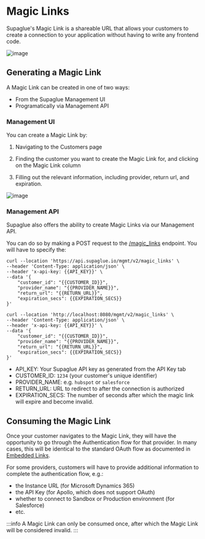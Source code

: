 
# Magic Links

Supaglue's Magic Link is a shareable URL that allows your customers to create a connection to your application without having to write any frontend code.

<BrowserWindow url="https://app.supaglue.io/links/bec0250e-6b50-4853-a785-c133232dacfa">

![image](/img/magic-link-diagram.png)

</BrowserWindow>

## Generating a Magic Link

A Magic Link can be created in one of two ways:

- From the Supaglue Management UI
- Programatically via Management API

### Management UI

You can create a Magic Link by:

1. Navigating to the Customers page

2. Finding the customer you want to create the Magic Link for, and clicking on the Magic Link column

3. Filling out the relevant information, including provider, return url, and expiration.

<BrowserWindow url="https://app.supaglue.io/application/62605dc1-148e-4c53-a850-82e10f71ed23/customers">

![image](/img/magic-link-create.png)

</BrowserWindow>

### Management API

Supaglue also offers the ability to create Magic Links via our Management API.

You can do so by making a POST request to the [/magic_links](../api/v2/mgmt/create-magic-link) endpoint. You will have to specify the:

<Tabs>

<TabItem value="supaglue-cloud" label="Supaglue Cloud" default>

```
curl --location 'https://api.supaglue.io/mgmt/v2/magic_links' \
--header 'Content-Type: application/json' \
--header 'x-api-key: {{API_KEY}}' \
--data '{
    "customer_id": "{{CUSTOMER_ID}}",
    "provider_name": "{{PROVIDER_NAME}}",
    "return_url": "{{RETURN_URL}}",
    "expiration_secs": {{EXPIRATION_SECS}}
}'
```

</TabItem>

<TabItem value="localhost" label="Localhost" default>

```
curl --location 'http://localhost:8080/mgmt/v2/magic_links' \
--header 'Content-Type: application/json' \
--header 'x-api-key: {{API_KEY}}' \
--data '{
    "customer_id": "{{CUSTOMER_ID}}",
    "provider_name": "{{PROVIDER_NAME}}",
    "return_url": "{{RETURN_URL}}",
    "expiration_secs": {{EXPIRATION_SECS}}
}'
```

</TabItem>

</Tabs>

- API_KEY: Your Supaglue API key as generated from the API Key tab
- CUSTOMER_ID: `1234` (your customer's unique identifier)
- PROVIDER_NAME: e.g. `hubspot` or `salesforce`
- RETURN_URL: URL to redirect to after the connection is authorized
- EXPIRATION_SECS: The number of seconds after which the magic link will expire and become invalid.

## Consuming the Magic Link

Once your customer navigates to the Magic Link, they will have the opportunity to go through the Authentication flow for that provider. In many cases, this will be identical to the standard OAuth flow as documented in [Embedded Links](../platform/managed-auth#embedded-link).

For some providers, customers will have to provide additional information to complete the authentication flow, e.g.:

- the Instance URL (for Microsoft Dynamics 365)
- the API Key (for Apollo, which does not support OAuth)
- whether to connect to Sandbox or Production environment (for Salesforce)
- etc.

:::info
A Magic Link can only be consumed once, after which the Magic Link will be considered invalid.
:::
